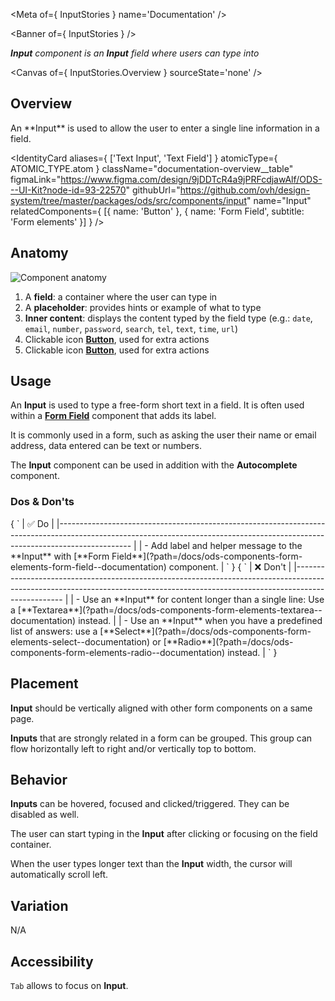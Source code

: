 
<Meta of={ InputStories } name='Documentation' />

<Banner of={ InputStories } />

_**Input** component is an **Input** field where users can type into_

<Canvas of={ InputStories.Overview } sourceState='none' />

## Overview

<div className="documentation-overview">
  <div>
    An **Input** is used to allow the user to enter a single line information in a field.
  </div>

  <IdentityCard aliases={ ['Text Input', 'Text Field'] }
                atomicType={ ATOMIC_TYPE.atom }
                className="documentation-overview__table"
                figmaLink="https://www.figma.com/design/9jDDTcR4a9jPRFcdjawAlf/ODS---UI-Kit?node-id=93-22570"
                githubUrl="https://github.com/ovh/design-system/tree/master/packages/ods/src/components/input"
                name="Input"
                relatedComponents={ [{ name: 'Button' }, { name: 'Form Field', subtitle: 'Form elements' }] } />
</div>

## Anatomy

![Component anatomy](components/input/anatomy.png "Component anatomy")

1. A **field**: a container where the user can type in
2. A **placeholder**: provides hints or example of what to type
3. **Inner content**: displays the content typed by the field type (e.g.: `date`, `email`, `number`, `password`, `search`, `tel`, `text`, `time`, `url`)
4. Clickable icon [**Button**](?path=/docs/ods-components-button--documentation), used for extra actions
5. Clickable icon [**Button**](?path=/docs/ods-components-button--documentation), used for extra actions

## Usage

An **Input** is used to type a free-form short text in a field. It is often used within a [**Form Field**](?path=/docs/ods-components-form-elements-form-field--documentation) component that adds its label.

It is commonly used in a form, such as asking the user their name or email address, data entered can be text or numbers.

The **Input** component can be used in addition with the **Autocomplete** component.

### Dos & Don'ts

<Markdown className="documentation-do-table">
  { `
| ✅ Do                                                                                                                                                                           |
|------------------------------------------------------------------------------------------------------------------------------------------------------------------------------ |
| - Add label and helper message to the **Input** with [**Form Field**](?path=/docs/ods-components-form-elements-form-field--documentation) component.                                    |
` }
</Markdown>

<Markdown className="documentation-dont-table">
  { `
| ❌ Don't                                                                                                                                                                                                                      |
|--------------------------------------------------------------------------------------------------------------------------------------------------------------------------------                                             |
| - Use an **Input** for content longer than a single line: Use a [**Textarea**](?path=/docs/ods-components-form-elements-textarea--documentation) instead.                                                                       |
| - Use an **Input** when you have a predefined list of answers: use a [**Select**](?path=/docs/ods-components-form-elements-select--documentation) or [**Radio**](?path=/docs/ods-components-form-elements-radio--documentation) instead. |
` }
</Markdown>

## Placement

**Input** should be vertically aligned with other form components on a same page.

**Inputs** that are strongly related in a form can be grouped. This group can flow horizontally left to right and/or vertically top to bottom.

## Behavior

**Inputs** can be hovered, focused and clicked/triggered. They can be disabled as well.

The user can start typing in the **Input** after clicking or focusing on the field container.

When the user types longer text than the **Input** width, the cursor will automatically scroll left.

## Variation

N/A

## Accessibility

`Tab` allows to focus on **Input**.
